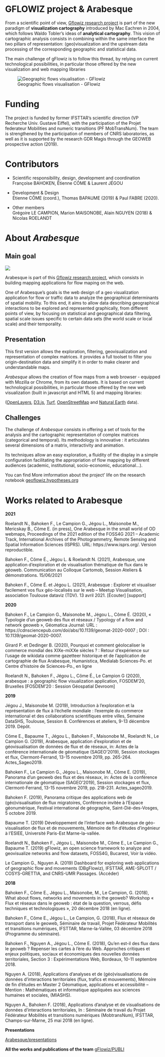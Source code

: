 
# GFLOWIZ project & Arabesque

From a scientific point of view, [Gflowiz  research project](https://geoflowiz.hypotheses.org/) is part of the new paradigm of **visualization cartography** introduced by Mac Eachren in 2004, which follows Waldo Tobler's ideas of **analytical cartography**. This vision of cartographic analysis consists in combining within the same interface the two pillars of representation: (geo)visualization and the upstream data processing of the corresponding geographic and statistical data.

The main challenge of gFlowiz is to follow this thread, by relying on current technological possibilities, in particular those offered by the new visualization and web mapping libraries

![Geographic flows visualisation - GFlowiz](images/logo_gflowiz.jpg)

# Funding {-}

The project is funded by former IFSTTAR's scientific direction 
(VP Recherche Univ. Gustave Eiffel), with the participation of the 
Projet federateur Mobilities and numeric transitions (PF MobTransNum). 
The team is strengthened by the participation of members of CNRS laboratories,
as well as it is  supported by the research GDR Magis through the GEOWEB
prospective action (2019).

# Contributors {-}

- Scientific responsibility, design, development and coordination </br>
 Françoise BAHOKEN, Étienne CÔME & Laurent JÉGOU
 
- Development & Design </br>
Étienne CÔME (coord.), Thomas BAPAUME (2019) & Paul FABRE (2020).

- Other members </br>
Grégoire LE CAMPION, Marion MAISONOBE, Alain NGUYEN (2018) & Nicolas ROELANDT


# About _Arabesque_ {-}

## Main goal

![](images/logo_arabesque_clair.png)

Arabesque is part of this [Gflowiz  research project](https://geoflowiz.hypotheses.org/), which consists in building mapping applications for flow maping on the web.

One of Arabesque's goals is the web design of a geo visualization application for flow or traffic data to analyze the geographical determinants of spatial mobility. 
To this end, it aims to allow data describing geographical interactions to be explored and represented graphically, from different points of view, by focusing on statistical and geographical data filtering, spatial scale issues specific to certain data sets 
(the world scale or local scale) and their temporality.

## Presentation

This first version allows the exploration, filtering, geovisualization 
and representation of complex matrices. it provides a full toolset to filter you origin-destination data and 
simplify it in order to make clearer and understandable maps.

_Arabesque_ allows the creation of flow maps from a web browser - 
equipped with Mozilla or Chrome, from its own datasets.
It is based on current technological possibilities, in particular 
those offered by the new web visualization (built in javascript and HTML 5) 
and mapping libraries:

([OpenLayers](https://openlayers.org/), 
[D3.js](https://d3js.org/), 
[Turf](https://turfjs.org/), 
[OpenStreetMap](https://www.openstreetmap.org) and 
[Natural Earth](https://www.naturalearthdata.com/) data). 


## Challenges

The challenge of _Arabesque_ consists in offering a set of tools for 
the analysis and the cartographic representation of complex matrices 
(categorical and temporal). Its methodology is innovative : 
it articulates several dimensions of a matrix, interactivity and animation.

Its techniques allow an easy exploration, a fluidity of the display 
in a simple configuration facilitating the appropriation of flow mapping 
by different audiences (academic, institutional, socio-economic, educational...).

You can find More imformation about the project' life on the research notebook [geoflowiz.hypotheses.org](https://geoflowiz.hypotheses.org/)

# Works related to Arabesque


**2021**

Roelandt N., Bahoken F., Le Campion G., Jégou L., Maisonobe M., Mericskay B., Côme E. (in press), One Arabesque in the small world of OD webmaps, Proceedings of the 2021 edition of the FOSS4G 2021 – Academic Track, International Archives of the Photogrammetry, Remote Sensing and Spatial Information Sciences (ISPRS). URL: https://www.isprs.org/. Version reproductible. 

Bahoken F., Côme É., Jégou L. & Roelandt N. (2021), Arabesque, une application d’exploration et de visualisation thématique de flux dans le géoweb. Communication au Colloque Cartomob, Session Ateliers & démonstrations. 15/06/2021

Bahoken F., Côme É. et Jégou L. (2021), Arabesque : Explorer et visualiser facilement vos flux géo-localisés sur le web – Meetup Visualisation, association Toulouse dataviz (TDV). 13 avril 2021. [Écouter] [support]


**2020**


Bahoken F., Le Campion G., Maisonobe M., Jégou L., Côme É. (2020), « Typologie d’un geoweb des flux et réseaux / Typology of a flow and network geoweb », Géomatica Journal: URL : https://cdnsciencepub.com/doi/abs/10.1139/geomat-2020-0007 ; DOI : 10.1139/geomat-2020-0007.
      
Girard P. et Dedinger B. (2020), Pourquoi et comment géolocaliser le commerce mondial des XIXe-miXXe siècles ? : Retour d’expérience sur l’usage de wikidata comme gazetteer historique et de l’application de cartographie de flux Arabesque, Humanistica, Medialab Sciences-Po. et Centre d’histoire de Sciences-Po., en ligne

Roelandt N., Bahoken F., Jégou L., Côme É., Le Campion G (2020), arabesque : a geographic flow visualization application, FOSDEM’20, Bruxelles [FOSDEM’20 : Session Géospatial Devroom]

**2019**
        
Jégou J., Maisonobe M. (2019), Introduction à l’exploration et la représentation de flux à l’échelle mondiale : l’exemple du commerce international et des collaborations scientifiques entre villes, Semaine DataSHS, Toulouse, Session 8. Conférences et ateliers, 9-13 décembre 2019. Dépôt.
        
Côme E., Bapaume T., Jégou L., Bahoken F., Maisonobe M., Roelandt N., Le Campion G. (2019), Arabesque, application d’exploration et de géovisualisation de données de flux et de réseaux, in: Actes de la conférence internationale de géomatique (SAGEO’2019), Session stockages et flux, Clermont-Ferrand, 13-15 novembre 2019, pp. 265-264. Actes_Sageo2019.
       
Bahoken F., Le Campion G., Jégou L., Maisonobe M., Côme E. (2019), Panorama d’un geoweb des flux et des réseaux, in: Actes de la conférence internationale de géomatique (SAGEO’2019), Session stockages et flux, Clermont-Ferrand, 13-15 novembre 2019, pp. 218-231. Actes_sageo2019.
        
Bahoken F. (2019), Panorama critique des applications web de (géo)visualisation de flux migratoires, Conférence invitée à l’Espace géonumérique, Festival international de géographie, Saint-Dié-des-Vosges, 5 octobre 2019.
        

Bapaume T. (2019) Développement de l’interface web Arabesque de géo-visualisation de flux et de mouvements, Mémoire de fin d’études d’ingénieur à l’ESIEE, Université Paris-Est Marne-la-vallée.


Roelandt N., Bahoken F., Jégou L., Maisonobe M., Côme E., Le Campion G.,  Bapaume T. (2019) gFlowiz, an open science framework to analyze and geovisualize networks and flow datasets, FOSS4G, Bucarest, Voir la vidéo.

Le Campion G., Nguyen A. (2019) Dashboard for exploring web applications of geographic flow and movements (DBgFlowiz), IFSTTAR, AME-SPLOTT / COSYS-GRETTIA, and CNRS-UMR Passages. (Accéder)
     
**2018**
    
Bahoken F., Côme E., Jégou L., Maisonobe, M., Le Campion, G. (2018), What about flows, networks and movements in the geoweb? Workshop « Flux et réseaux dans le geoweb : état de la question, verrous, défis techniques et technologiques », 20 décembre 2018 (en ligne).
    
Bahoken F., Côme E., Jégou L., Le Campion, G. (2018), Flux et réseaux de transport dans le geoweb, Séminaire de travail, Projet Fédérateur Mobilités et transitions numériques, IFSTTAR, Marne-la-Vallée, 03 décembre 2018 (Programme du séminaire).
  
Bahoken F., Nguyen A., Jégou L., Côme E. (2018), Qu’en est-il des flux dans le geoweb ? Repenser les cartes à l’ère du Web. Approches critiques et enjeux politiques, sociaux et économiques des nouvelles données territoriales, Section 3 : Expérimentations Web, Bordeaux, 10-11 septembre 2018.
    
Nguyen A. (2018), Applications d’analyses et de (géo)visualisations de données d’interactions territoriales (flux, trafics et mouvements), Mémoire de fin d’études en Master 2 Géomatique, applications et accessibilité – Mention : Mathématiques et informatique appliquées aux sciences humaines et sociales, (MIASHS).

Nguyen A., Bahoken F. (2018), Applications d’analyse et de visualisations de données d’interactions territoriales, In : Séminaire de travail du Projet Fédérateur Mobilités et transitions numériques (MobtransNum), IFSTTAR, Champs-sur-Marne, 25 mai 2018 (en ligne).


**Presentations**

[Arabesque/presentations](https://github.com/gflowiz/presentations)

**All the works and publications of the team** [gFlowiz/PUBLI](https://geoflowiz.hypotheses.org/accueil/travaux-et-productions/travaux-et-references)
